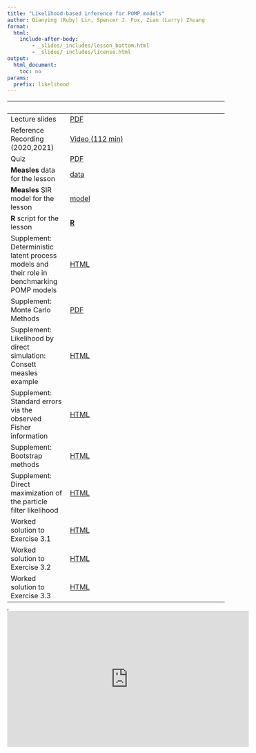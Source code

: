 ```yaml
---
title: "Likelihood-based inference for POMP models"
author: Qianying (Ruby) Lin, Spencer J. Fox, Zian (Larry) Zhuang
format: 
  html: 
    include-after-body:
        - _slides/_includes/lesson_bottom.html
        - _slides/_includes/license.html
output:
  html_document:
    toc: no
params:
  prefix: likelihood
---
```



| &nbsp;                            | &nbsp;                                                                                     |
|-----------------------------------|--------------------------------------------------------------------------------------------|
| Lecture slides | [PDF](slides/pfilter/main.pdf) |
| Reference Recording (2020,2021) | [Video (112 min)](https://www.youtube.com/playlist?list=PLluGwj6FGt2RRi-TRckg7Lud87ZKIJTZ8) |
| Quiz | [PDF](slides/pfilter/quiz.pdf) |
| **Measles** data for the lesson | [data](slides/pfilter/model_measSIR.R)|
| **Measles** SIR model for the lesson | [model](slides/stochsim/Measles_Consett_1948.csv)|
| **R** script for the lesson | [**R**](slides/pfilter/main.R) |
| Supplement: Deterministic latent process models and their role in benchmarking POMP models | [HTML](slides/pfilter/deterministic.html) |
| Supplement: Monte Carlo Methods | [PDF](slides/pfilter/monteCarlo.pdf) |
| Supplement: Likelihood by direct simulation: Consett measles example | [HTML](slides/pfilter/directSimulation.html) |
| Supplement: Standard errors via the observed Fisher information | [HTML](slides/pfilter/fisherSE.html) |
| Supplement: Bootstrap methods | [HTML](slides/pfilter/bootstrap.html) |
| Supplement: Direct maximization of the particle filter likelihood | [HTML](slides/pfilter/pf-in-Nelder-Mead.html) |
| Worked solution to Exercise 3.1 | [HTML](slides/pfilter/Q_slice.html) |
| Worked solution to Exercise 3.2 | [HTML](slides/pfilter/expense.html) |
| Worked solution to Exercise 3.3 | [HTML](slides/pfilter/loglikest.html) |



<iframe width="0" height="0">

</iframe>

<iframe data-external="1" width="560" height="315" src="https://www.youtube-nocookie.com/embed/videoseries?list=PLluGwj6FGt2RRi-TRckg7Lud87ZKIJTZ8" frameborder="0" allow="accelerometer; autoplay; encrypted-media; gyroscope; picture-in-picture" allowfullscreen>

</iframe>
